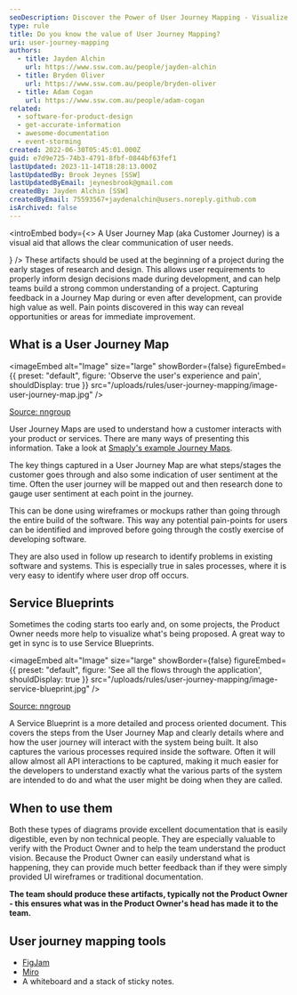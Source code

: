 ```yaml
---
seoDescription: Discover the Power of User Journey Mapping - Visualize Customer Needs and Improve Your Product or Service. (Note - I've kept it concise at around 150-160 characters, included primary keywords naturally, and reflected user intent)
type: rule
title: Do you know the value of User Journey Mapping?
uri: user-journey-mapping
authors:
  - title: Jayden Alchin
    url: https://www.ssw.com.au/people/jayden-alchin
  - title: Bryden Oliver
    url: https://www.ssw.com.au/people/bryden-oliver
  - title: Adam Cogan
    url: https://www.ssw.com.au/people/adam-cogan
related:
  - software-for-product-design
  - get-accurate-information
  - awesome-documentation
  - event-storming
created: 2022-06-30T05:45:01.000Z
guid: e7d9e725-74b3-4791-8fbf-0844bf63fef1
lastUpdated: 2023-11-14T18:28:13.000Z
lastUpdatedBy: Brook Jeynes [SSW]
lastUpdatedByEmail: jeynesbrook@gmail.com
createdBy: Jayden Alchin [SSW]
createdByEmail: 75593567+jaydenalchin@users.noreply.github.com
isArchived: false
---
```


<introEmbed
  body={<>
A User Journey Map (aka Customer Journey) is a visual aid that allows the clear communication of user needs.

<introYoutube url="https://www.youtube.com/embed/jIAFVNz2jdc" description="Video: What is User Journey Mapping? (7 min)" />
  </>}
/>
These artifacts should be used at the beginning of a project during the early stages of research and design. This allows user requirements to properly inform design decisions made during development, and can help teams build a strong common understanding of a project. Capturing feedback in a Journey Map during or even after development, can provide high value as well. Pain points discovered in this way can reveal opportunities or areas for immediate improvement.

## What is a User Journey Map


<imageEmbed
  alt="Image"
  size="large"
  showBorder={false}
  figureEmbed={{
    preset: "default",
    figure: 'Observe the user\'s experience and pain',
    shouldDisplay: true
  }}
  src="/uploads/rules/user-journey-mapping/image-user-journey-map.jpg"
/>

[Source: nngroup](https://www.nngroup.com/articles/analyze-customer-journey-map/)

User Journey Maps are used to understand how a customer interacts with your product or services. There are many ways of presenting this information. Take a look at [Smaply's example Journey Maps](https://www.smaply.com/blog/example-journey-maps).

The key things captured in a User Journey Map are what steps/stages the customer goes through and also some indication of user sentiment at the time. Often the user journey will be mapped out and then research done to gauge user sentiment at each point in the journey.

This can be done using wireframes or mockups rather than going through the entire build of the software. This way any potential pain-points for users can be identified and improved before going through the costly exercise of developing software.

They are also used in follow up research to identify problems in existing software and systems. This is especially true in sales processes, where it is very easy to identify where user drop off occurs.

## Service Blueprints

Sometimes the coding starts too early and, on some projects, the Product Owner needs more help to visualize what's being proposed. A great way to get in sync is to use Service Blueprints.


<imageEmbed
  alt="Image"
  size="large"
  showBorder={false}
  figureEmbed={{
    preset: "default",
    figure: 'See all the flows through the application',
    shouldDisplay: true
  }}
  src="/uploads/rules/user-journey-mapping/image-service-blueprint.jpg"
/>

[Source: nngroup](https://www.nngroup.com/articles/analyze-customer-journey-map/)

A Service Blueprint is a more detailed and process oriented document. This covers the steps from the User Journey Map and clearly details where and how the user journey will interact with the system being built. It also captures the various processes required inside the software. Often it will allow almost all API interactions to be captured, making it much easier for the developers to understand exactly what the various parts of the system are intended to do and what the user might be doing when they are called.

## When to use them

Both these types of diagrams provide excellent documentation that is easily digestible, even by non technical people. They are especially valuable to verify with the Product Owner and to help the team understand the product vision. Because the Product Owner can easily understand what is happening, they can provide much better feedback than if they were simply provided UI wireframes or traditional documentation.

**The team should produce these artifacts, typically not the Product Owner - this ensures what was in the Product Owner's head has made it to the team.**

## User journey mapping tools

* [FigJam](https://www.figma.com/figjam/)
* [Miro](https://miro.com/index/)
* A whiteboard and a stack of sticky notes.
